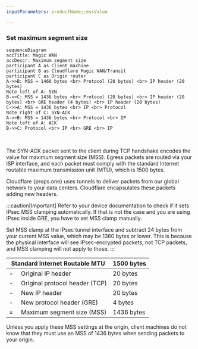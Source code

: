 ```yaml
---
inputParameters: productName;;mssValue

---
```



### Set maximum segment size

```mermaid
sequenceDiagram
accTitle: Magic WAN
accDescr: Maximum segment size
participant A as Client machine
participant B as Cloudflare Magic WAN/Transit
participant C as Origin router
A->>B: MSS = 1460 bytes <br> Protocol (20 bytes) <br> IP header (20 bytes)
Note left of A: SYN
B->>C: MSS = 1436 bytes <br> Protocol (20 bytes) <br> IP header (20 bytes) <br> GRE header (4 bytes) <br> IP header (20 bytes)
C->>A: MSS = 1436 bytes <br> IP <br> Protocol
Note right of C: SYN-ACK
A->>B: MSS = 1436 bytes <br> Protocol <br> IP
Note left of A: ACK
B->>C: Protocol <br> IP <br> GRE <br> IP
```

<br />

The SYN-ACK packet sent to the client during TCP handshake encodes the value for maximum segment size (MSS). Egress packets are routed via your ISP interface, and each packet must comply with the standard Internet routable maximum transmission unit (MTU), which is 1500 bytes.

Cloudflare {props.one} uses tunnels to deliver packets from our global network to your data centers. Cloudflare encapsulates these packets adding new headers.

<Markdown text={props.two} />

:::caution[Important]
Refer to your device documentation to check if it sets IPsec MSS clamping automatically. If that is not the case and you are using IPsec inside GRE, you have to set MSS clamp manually.

Set MSS clamp at the IPsec tunnel interface and subtract 24 bytes from your current MSS value, which may be 1360 bytes or lower. This is because the physical interface will see IPsec-encrypted packets, not TCP packets, and MSS clamping will not apply to those.
:::

| Standard Internet Routable MTU       | 1500 bytes |
| ------------------------------------ | ---------- |
| -	    Original IP header             | 20 bytes   |
| -     Original protocol header (TCP) | 20 bytes   |
| -	    New IP header                  | 20 bytes   |
| -	    New protocol header (GRE)      | 4 bytes    |
| =	    Maximum segment size (MSS)     | 1436 bytes |

Unless you apply these MSS settings at the origin, client machines do not know that they must use an MSS of 1436 bytes when sending packets to your origin.
